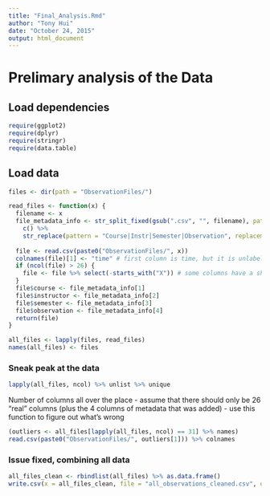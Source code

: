 ```yaml
---
title: "Final_Analysis.Rmd"
author: "Tony Hui"
date: "October 24, 2015"
output: html_document
---
```


# Prelimary analysis of the Data

## Load dependencies

```r
require(ggplot2)
require(dplyr)
require(stringr)
require(data.table)
```

## Load data

```r
files <- dir(path = "ObservationFiles/")

read_files <- function(x) {
  filename <- x
  file_metadata_info <- str_split_fixed(gsub(".csv", "", filename), pattern = "-", n = 4) %>% 
    c() %>% 
    str_replace(pattern = "Course|Instr|Semester|Observation", replacement = "")
  
  file <- read.csv(paste0("ObservationFiles/", x))
  colnames(file)[1] <- "time" # first column is time, but it is unlabeled
  if (ncol(file) > 26) {
    file <- file %>% select(-starts_with("X")) # some columns have a shit-tonne of extra columns, presumably due to excel export error...
  }
  file$course <- file_metadata_info[1]
  file$instructor <- file_metadata_info[2]
  file$semester <- file_metadata_info[3]
  file$observation <- file_metadata_info[4]
  return(file)
}

all_files <- lapply(files, read_files)
names(all_files) <- files
```

### Sneak peak at the data

```r
lapply(all_files, ncol) %>% unlist %>% unique
```

Number of columns all over the place - assume that there should only be 26 "real" columns (plus the 4 columns of metadata that was added) - use this function to figure out what's wrong

```r
(outliers <- all_files[lapply(all_files, ncol) == 31] %>% names)
read.csv(paste0("ObservationFiles/", outliers[1])) %>% colnames
```

### Issue fixed, combining all data

```r
all_files_clean <- rbindlist(all_files) %>% as.data.frame()
write.csv(x = all_files_clean, file = "all_observations_cleaned.csv", quote = F, row.names = F)
```






